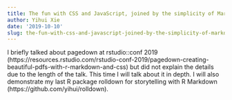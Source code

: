 ```yaml
---
title: The fun with CSS and JavaScript, joined by the simplicity of Markdown
author: Yihui Xie
date: '2019-10-10'
slug: the-fun-with-css-and-javascript-joined-by-the-simplicity-of-markdown
---
```


I briefly talked about pagedown at rstudio::conf 2019 (https://resources.rstudio.com/rstudio-conf-2019/pagedown-creating-beautiful-pdfs-with-r-markdown-and-css) but did not explain the details due to the length of the talk. This time I will talk about it in depth. I will also demonstrate my last R package rolldown for storytelling with R Markdown (https://github.com/yihui/rolldown).